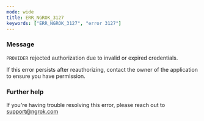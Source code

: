 ```yaml
---
mode: wide
title: ERR_NGROK_3127
keywords: ["ERR_NGROK_3127", "error 3127"]
---
```


### Message

`PROVIDER` rejected authorization due to invalid or expired credentials.

If this error persists after reauthorizing, contact the owner of the application to ensure you have permission.

### Further help

If you're having trouble resolving this error, please reach out to [support@ngrok.com](mailto:support@ngrok.com?subject=Help%20with%20ERR_NGROK_3127)
